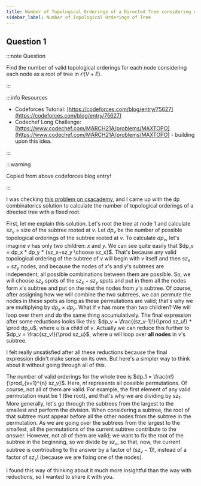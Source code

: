 ```yaml
---
title: Number of Topological Orderings of a Directed Tree considering each node as root
sidebar_label: Number of Topological Orderings of Tree
---
```


## Question 1

:::note Question

Find the number of valid topological orderings for each node considering each node as a root of tree in $\mathcal{O}(V + E)$.

:::

:::info Resources

- Codeforces Tutorial: [https://codeforces.com/blog/entry/75627](https://codeforces.com/blog/entry/75627)
- Codechef Long Challenge: [https://www.codechef.com/MARCH21A/problems/MAXTOPO](https://www.codechef.com/MARCH21A/problems/MAXTOPO) - building upon this idea.

:::

:::warning

Copied from above codeforces blog entry!

:::

I was checking [this problem on csacademy](https://csacademy.com/contest/round-11/task/connected-tree-subgraphs/statement/), and I came up with the dp combinatorics solution to calculate the number of topological orderings of a directed tree with a fixed root.

First, let me explain this solution. Let's root the tree at node $1$ and calculate $sz_v$ = size of the subtree rooted at $v$. Let $dp_v$ be the number of possible topological orderings of the subtree rooted at $v$. To calculate $dp_v$, let's imagine $v$ has only two children: $x$ and $y$. We can see quite easily that $dp_v = dp_x * dp_y * {sz_x+sz_y \choose sz_x}$. That's because any valid topological ordering of the subtree of $v$ will begin with $v$ itself and then $sz_x+sz_y$ nodes, and because the nodes of $x$'s and $y$'s subtrees are independent, all possible combinations between them are possible. So, we will choose $sz_x$ spots of the $sz_x+sz_y$ spots and put in them all the nodes form $x$'s subtree and put on the rest the nodes from $y$'s subtree. Of course, after assigning how we will combine the two subtrees, we can permute the nodes in these spots as long as these permutations are valid; that's why we are multiplying by $dp_x \times dp_y$. What if v has more than two children? We will loop over them and do the same thing accumulatively. The final expression after some reductions looks like this: $dp_v = \frac{(sz_v-1)!}{\prod sz_u!} * \prod dp_u$, where $u$ is a child of $v$. Actually we can reduce this further to $dp_v = \frac{sz_v!}{\prod sz_u}$, where $u$ will loop over **all nodes** in $v$'s subtree.

I felt really unsatisfied after all these reductions because the final expression didn't make sense on its own. But here's a simpler way to think about it without going through all of this.

The number of valid orderings for the whole tree is $dp_1 = \frac{n!}{\prod_{v=1}^{n} sz_v}$. Here, $n!$ represents all possible permutations. Of course, not all of them are valid. For example, the first element of any valid permutation must be $1$ (the root), and that's why we are dividing by $sz_1$. More generally, let's go through the subtrees from the largest to the smallest and perform the division. When considering a subtree, the root of that subtree must appear before all the other nodes from the subtree in the permutation. As we are going over the subtrees from the largest to the smallest, all the permutations of the current subtree contribute to the answer. However, not all of them are valid; we want to fix the root of the subtree in the beginning, so we divide by $sz_v$, so that, now, the current subtree is contributing to the answer by a factor of $(sz_v-1)!$, instead of a factor of $sz_v!$ (because we are fixing one of the nodes).

I found this way of thinking about it much more insightful than the way with reductions, so I wanted to share it with you.